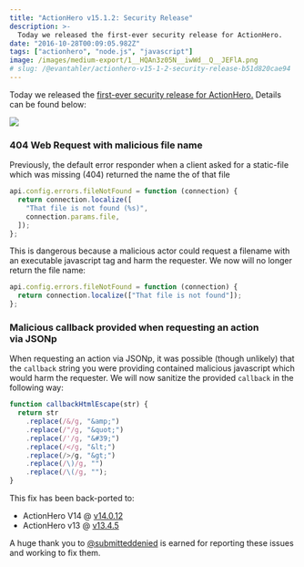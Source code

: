 ```yaml
---
title: "ActionHero v15.1.2: Security Release"
description: >-
  Today we released the first-ever security release for ActionHero.
date: "2016-10-28T00:09:05.982Z"
tags: ["actionhero", "node.js", "javascript"]
image: /images/medium-export/1__HQAn3z05N__iwWd__Q__JEFlA.png
# slug: /@evantahler/actionhero-v15-1-2-security-release-b51d820cae94
---
```


Today we released the [first-ever security release for ActionHero.](https://github.com/evantahler/actionhero/releases/tag/v15.1.2) Details can be found below:

![](/images/medium-export/1__HQAn3z05N__iwWd__Q__JEFlA.png)

### 404 Web Request with malicious file name

Previously, the default error responder when a client asked for a static-file which was missing (404) returned the name the of that file

```js
api.config.errors.fileNotFound = function (connection) {
  return connection.localize([
    "That file is not found (%s)",
    connection.params.file,
  ]);
};
```

This is dangerous because a malicious actor could request a filename with an executable javascript tag and harm the requester. We now will no longer return the file name:

```js
api.config.errors.fileNotFound = function (connection) {
  return connection.localize(["That file is not found"]);
};
```

### Malicious callback provided when requesting an action via JSONp

When requesting an action via JSONp, it was possible (though unlikely) that the `callback` string you were providing contained malicious javascript which would harm the requester. We will now sanitize the provided `callback` in the following way:

```js
function callbackHtmlEscape(str) {
  return str
    .replace(/&/g, "&amp;")
    .replace(/"/g, "&quot;")
    .replace(/'/g, "&#39;")
    .replace(/</g, "&lt;")
    .replace(/>/g, "&gt;")
    .replace(/\)/g, "")
    .replace(/\(/g, "");
}
```

This fix has been back-ported to:

- ActionHero V14 @ [v14.0.12](https://github.com/evantahler/actionhero/releases/tag/v14.0.12)
- ActionHero v13 @ [v13.4.5](https://github.com/evantahler/actionhero/releases/tag/v13.4.5)

A huge thank you to [@submitteddenied](https://github.com/submitteddenied) is earned for reporting these issues and working to fix them.

